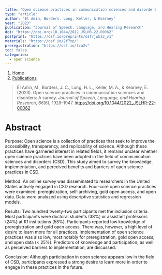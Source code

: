 ```yaml
---
title: "Open science practices in communication sciences and disorders: A survey"
type: "article"
author: "El Amin, Borders, Long, Keller, & Kearney"
year: "2023"
publication: "Journal of Speech, Language, and Hearing Research"
doi: "https://doi.org/10.1044/2022_JSLHR-22-00062"
postprint: "https://osf.io/preprints/osf/jwba3_v1"
materials: "https://osf.io/2f7xp/"
preregistration: "https://osf.io/tca2v"
toc: false
categories:
  - open science
---
```


```{=html}
<nav aria-label="breadcrumb">
  <ol class="breadcrumb">
    <li class="breadcrumb-item"><a href="../../index.html">Home</a></li>
    <li class="breadcrumb-item"><a href="../../publications.html">Publications</a></li>
  </ol>
</nav>
```


> El Amin, M., Borders, J. C., Long, H. L., Keller, M. A., & Kearney, E. (2023). Open science practices in communication sciences and disorders: A survey. *Journal of Speech, Language, and Hearing Research*, *66*(6), 1928--1947. <https://doi.org/10.1044/2022_JSLHR-22-00062>

# Abstract

Purpose: Open science is a collection of practices that seek to improve the accessibility, transparency, and replicability of science. Although these practices have garnered interest in related fields, it remains unclear whether open science practices have been adopted in the field of communication sciences and disorders (CSD). This study aimed to survey the knowledge, implementation, and perceived benefits and barriers of open science practices in CSD.

Method: An online survey was disseminated to researchers in the United States actively engaged in CSD research. Four-core open science practices were examined: preregistration, self-archiving, gold open access, and open data. Data were analyzed using descriptive statistics and regression models.

Results: Two hundred twenty-two participants met the inclusion criteria. Most participants were doctoral students (38%) or assistant professors (24%) at R1 institutions (58%). Participants reported low knowledge of preregistration and gold open access. There was, however, a high level of desire to learn more for all practices. Implementation of open science practices was also low, most notably for preregistration, gold open access, and open data (\< 25%). Predictors of knowledge and participation, as well as perceived barriers to implementation, are discussed.

Conclusion: Although participation in open science appears low in the field of CSD, participants expressed a strong desire to learn more in order to engage in these practices in the future.
